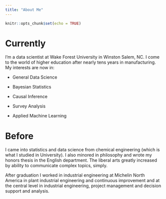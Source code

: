 ```yaml
---
title: "About Me"
---
```


```r
knitr::opts_chunk$set(echo = TRUE)
```

# Currently

I'm a data scientist at Wake Forest University in Winston Salem, NC. I come to the world of higher education after nearly tens years in manufacturing. My interests are now in: 

* General Data Science

* Bayesian Statistics

* Causal Inference

* Survey Analysis

* Applied Machine Learning

# Before
I came into statistics and data science from chemical engineering (which is what I studied in University). I also minored in philosophy and wrote my honors thesis in the English department. The liberal arts greatly increased by ability to communicate complex topics, simply. 

After graduation I worked in industrial engineering at Michelin North America in plant industrial engineering and continuous improvement and at the central level in industrial engineering, project management and decision support and analysis. 
